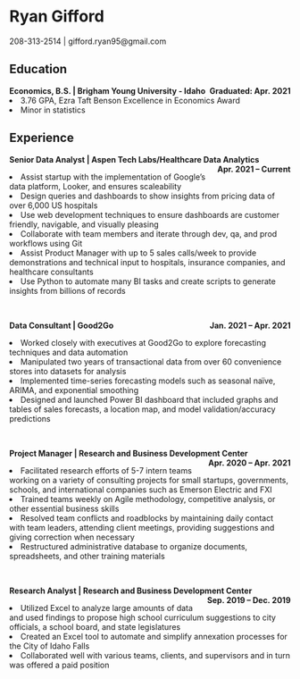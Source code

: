 # Ryan Gifford
208-313-2514 | gifford.ryan95@gmail.com


## Education

<b>
<p style="margin:0;display:inline;float:left">Economics, B.S. | Brigham Young University - Idaho</p>
<p style="margin:0;display:inline;float:right">Graduated: Apr. 2021</p>
</b>
<br>
<li> 3.76 GPA, Ezra Taft Benson Excellence in Economics Award</li>
<li> Minor in statistics</li>

## Experience

<b>
<p style="margin:0;display:inline;float:left">Senior Data Analyst | Aspen Tech Labs/Healthcare Data Analytics</p>
<p style="margin:0;display:inline;float:right">Apr. 2021 – Current</p>
</b>

<br>

<li> Assist startup with the implementation of Google’s data platform, Looker, and ensures scaleability
<li> Design queries and dashboards to show insights from pricing data of over 6,000 US hospitals
<li> Use web development techniques to ensure dashboards are customer friendly, navigable, and visually pleasing
<li> Collaborate with team members and iterate through dev, qa, and prod workflows using Git
<li> Assist Product Manager with up to 5 sales calls/week to provide demonstrations and technical input to hospitals, insurance companies, and healthcare consultants</li>
<li> Use Python to automate many BI tasks and create scripts to generate insights from billions of records</li>

<br>

<b>
<p style="margin:0;display:inline;float:left">Data Consultant | Good2Go</p>
<p style="margin:0;display:inline;float:right">Jan. 2021 – Apr. 2021</p>
</b>

<br>

<li> Worked closely with executives at Good2Go to explore forecasting techniques and data automation
<li> Manipulated two years of transactional data from over 60 convenience stores into datasets for analysis
<li> Implemented time-series forecasting models such as seasonal naïve, ARIMA, and exponential smoothing
<li> Designed and launched Power BI dashboard that included graphs and tables of sales forecasts, a location
map, and model validation/accuracy predictions</li>

<br>

<b>
<p style="margin:0;display:inline;float:left">Project Manager | Research and Business Development Center</p>
<p style="margin:0;display:inline;float:right">Apr. 2020 – Apr. 2021</p>
</b>

<br>

<li> Facilitated research efforts of 5-7 intern teams working on a variety of consulting projects for small startups, governments, schools, and international companies such as Emerson Electric and FXI</li>
<li> Trained teams weekly on Agile methodology, competitive analysis, or other essential business skills
<li> Resolved team conflicts and roadblocks by maintaining daily contact with team leaders, attending client
meetings, providing suggestions and giving correction when necessary
<li> Restructured administrative database to organize documents, spreadsheets, and other training materials</li>


<br>

<b>
<p style="margin:0;display:inline;float:left">Research Analyst | Research and Business Development Center</p>
<p style="margin:0;display:inline;float:right">Sep. 2019 – Dec. 2019</p>
</b>

<br>

<li> Utilized Excel to analyze large amounts of data and used findings to propose high school curriculum
suggestions to city officials, a school board, and state legislatures</li>
<li> Created an Excel tool to automate and simplify annexation processes for the City of Idaho Falls
<li> Collaborated well with various teams, clients, and supervisors and in turn was offered a paid position</li>

